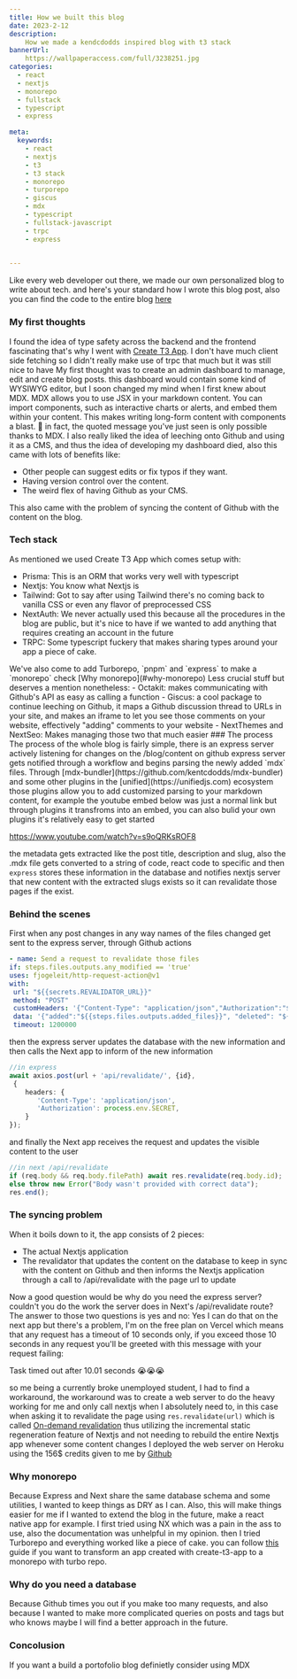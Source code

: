 ```yaml
---
title: How we built this blog
date: 2023-2-12
description: 
    How we made a kendcdodds inspired blog with t3 stack
bannerUrl: 
    https://wallpaperaccess.com/full/3238251.jpg
categories:
  - react
  - nextjs
  - monorepo
  - fullstack
  - typescript
  - express

meta:
  keywords:
    - react
    - nextjs
    - t3
    - t3 stack
    - monorepo
    - turporepo 
    - giscus
    - mdx
    - typescript
    - fullstack-javascript
    - trpc
    - express

 
---
```

Like every web developer out there, we made our own personalized blog to write about tech. and here's your standard how I wrote this
blog post, also you can find the code to the entire blog [here](https://github.com/The-Zagy/zagy-blog)



### My first thoughts
I found the idea of type safety across the backend and the frontend fascinating that's why I went with [Create T3 App](https://create.t3.gg/).
I don't have much client side fetching so I didn't really make use of trpc that much but it was still nice to have
My first thought was to create an admin dashboard to manage, edit and create blog posts. this dashboard would contain some kind of WYSIWYG editor,
but I soon changed my mind when I first knew about MDX.
<Quote author="MDXjs website" href="https://mdxjs.com/">
  MDX allows you to use JSX in your markdown content. You can import components,
   such as interactive charts or alerts, and embed them within your content.
    This makes writing long-form content with components a blast. 🚀
</Quote>
in fact, the quoted message you've just seen is only possible thanks to MDX.
I also really liked the idea of leeching onto Github and using it as a CMS, and thus the idea of developing my dashboard died,
also this came with lots of benefits like:
- Other people can suggest edits or fix typos if they want.
- Having version control over the content.
- The weird flex of having Github as your CMS.

This also came with the problem of syncing the content of Github with the content on the blog.
  
### Tech stack

As mentioned we used Create T3 App which comes setup with:
  
- Prisma: This is an ORM that works very well with typescript
- Nextjs: You know what Nextjs is
- Tailwind: Got to say after using Tailwind there's no coming back to vanilla CSS or even any flavor of preprocessed CSS
- NextAuth: We never actually used this because all the procedures in the blog are public, but it's nice to have if we wanted to add
 anything that requires creating an account in the future
- TRPC: Some typescript fuckery that makes sharing types around your app a piece of cake.

<Callout type="note">
  We've also come to add Turborepo, `pnpm` and `express` to make a `monorepo` check 
 [Why monorepo](#why-monorepo)
</Callout>
Less crucial stuff but deserves a mention nonetheless:
- Octakit: makes communicating with Github's API as easy as calling a function
- Giscus: a cool package to continue leeching on Github, it maps a Github discussion thread to URLs in your site, and makes
an iframe to let you see those comments on your website, effectively "adding" comments to your website 
- NextThemes and NextSeo: Makes managing those two that much easier
### The process
The process of the whole blog is fairly simple, there is an express server actively listening for changes on the /blog/content on github
express server gets notified through a workflow and begins parsing the newly added `mdx` files.
Through [mdx-bundler](https://github.com/kentcdodds/mdx-bundler) and some other plugins in the [unified](https://unifiedjs.com) ecosystem
those plugins allow you to add customized parsing to your markdown content, for example the youtube embed below was just a normal link
but through plugins it transfroms into an embed, you can also bulid your own plugins it's relatively easy to get started

https://www.youtube.com/watch?v=s9oQRKsROF8

the metadata gets extracted like the post title, description and slug, also the .mdx file gets converted to a string of code, react code to specific and then `express` stores these information
in the database and notifies nextjs server that new content with the extracted slugs exists so it can revalidate those pages if the exist.   

### Behind the scenes
  First when any post changes in any way names of the files changed get sent to the express server, through Github actions

  ```yaml  {7} 
- name: Send a request to revalidate those files
 if: steps.files.outputs.any_modified == 'true'
 uses: fjogeleit/http-request-action@v1
 with:
   url: "${{secrets.REVALIDATOR_URL}}"
   method: "POST"
   customHeaders: '{"Content-Type": "application/json","Authorization":"${{secrets.SEED_PASS}}"}'
   data: '{"added":"${{steps.files.outputs.added_files}}", "deleted": "${{steps.files.outputs.deleted_files}}", "modified": "${{steps.files.outputs.modified_files}}", "renamed": "${{steps.files.outputs.renamed_files}}"}'
   timeout: 1200000
  ```
then the express server updates the database with the new information and then calls the Next app to inform of the new information
```ts 
//in express
await axios.post(url + 'api/revalidate/', {id},
 {
    headers: {
       'Content-Type': 'application/json',
       'Authorization': process.env.SECRET,
    }
});
```
and finally the Next app receives the request and updates the visible content to the user

```ts 
//in next /api/revalidate
if (req.body && req.body.filePath) await res.revalidate(req.body.id);
else throw new Error("Body wasn't provided with correct data");
res.end();
```

### The syncing problem
When it boils down to it, the app consists of 2 pieces:
- The actual Nextjs application 
- The revalidator that updates the content on the database to keep in sync with the content on Github
and then informs the Nextjs application through a call to /api/revalidate with the page url to update

Now a good question would be why do you need the express server? couldn't you do the work the server does in Next's /api/revalidate route?
The answer to those two questions is yes and no:
Yes I can do that on the next app but there's a problem, I'm on the free plan on Vercel which means that any request has a timeout
of 10 seconds only, if you exceed those 10 seconds in any request you'll be greeted with this message with your request failing:

<Quote author="Vercel on free tier">
  Task timed out after 10.01 seconds 😭😭😭
</Quote>

so me being a currently broke unemployed student, I had to find a workaround, the workaround was to create a web server to do the heavy
working for me and only call nextjs when I absolutely need to, in this case when asking it to revalidate the page using
`res.revalidate(url)` which is called [On-demand revalidation](https://nextjs.org/docs/basic-features/data-fetching/incremental-static-regeneration#on-demand-revalidation)
thus utilizing the incremental static regeneration feature of Nextjs and not needing to rebuild the entire Nextjs app whenever some content changes 
I deployed the web server on Heroku using the 156$ credits given to me by [Github](https://education.github.com/pack)

### Why monorepo
Because Express and Next share the same database schema and some utilities, I wanted to keep things as DRY as I can.
Also, this will make things easier for me if I wanted to extend the blog in the future, make a react native app for example.
I first tried using NX which was a pain in the ass to use, also the documentation was unhelpful in my opinion.
then I tried Turborepo and everything worked like a piece of cake. you can follow [this](https://www.jumr.dev/blog/t3-turbo) guide if you want to transform an app
created with create-t3-app to a monorepo with turbo repo.

### Why do you need a database
Because Github times you out if you make too many requests, and also because I wanted to make more complicated queries on posts
and tags but who knows maybe I will find a better approach in the future.

### Concolusion
If you want a build a portofolio blog definietly consider using MDX 



